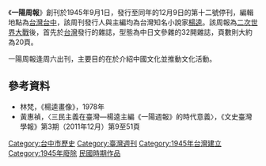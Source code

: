 《'''一陽周報'''》創刊於1945年9月1日，發行至同年的12月9日的第十二號停刊，編輯地點為[[台灣|台灣]][[台中|台中]]，該周刊發行人與主編均為台灣知名小說家[[楊逵|楊逵]]。該周報為[[二次世界大戰|二次世界大戰]]後，首先於[[台灣|台灣]]發行的雜誌，型態為中日文參雜的32開雜誌，頁數則大約為20頁。

一陽周報逢周六出刊，主要目的在於介紹中國文化並推動文化活動。

== 參考資料 ==
*林梵，《楊逵畫像》，1978年
*黃惠禎，〈三民主義在臺灣—楊逵主編《一陽週報》的時代意義〉，《文史臺灣學報》第3期（2011年12月）第9至51頁

[[Category:台中市歷史|Category:台中市歷史]]
[[Category:臺灣週刊|Category:臺灣週刊]]
[[Category:1945年台灣建立|Category:1945年台灣建立]]
[[Category:1945年廢除|Category:1945年廢除]]
[[Category:台灣文學作品|民國時期作品]]